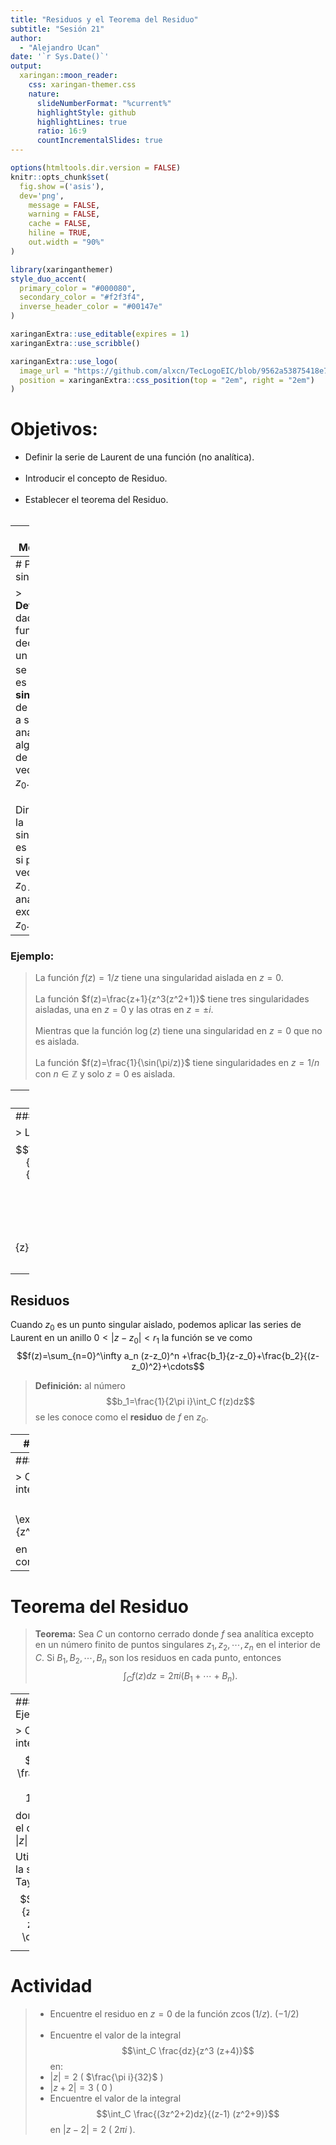 ---
title: "Residuos y el Teorema del Residuo"
subtitle: "Sesión 21"
author: 
  - "Alejandro Ucan"
date: '`r Sys.Date()`'
output:
  xaringan::moon_reader:
    css: xaringan-themer.css
    nature:
      slideNumberFormat: "%current%"
      highlightStyle: github
      highlightLines: true
      ratio: 16:9
      countIncrementalSlides: true
---

```{r setup, include=FALSE}
options(htmltools.dir.version = FALSE)
knitr::opts_chunk$set(
  fig.show =('asis'),
  dev='png',
	message = FALSE,
	warning = FALSE,
	cache = FALSE,
	hiline = TRUE,
	out.width = "90%"
)
```

```{r xaringan-themer, include=FALSE, warning=FALSE}
library(xaringanthemer)
style_duo_accent(
  primary_color = "#000080",
  secondary_color = "#f2f3f4",
  inverse_header_color = "#00147e"
)
```

```{r xaringan-editable, echo=FALSE}
xaringanExtra::use_editable(expires = 1)
xaringanExtra::use_scribble()
```

```{r xaringan-logo, echo=FALSE}
xaringanExtra::use_logo(
  image_url = "https://github.com/alxcn/TecLogoEIC/blob/9562a53875418e749a296c85808a19c85fc4be74/IngenieriaCiencias_Horizontal_RGB.png",
  position = xaringanExtra::css_position(top = "2em", right = "2em")
)
```
# Objetivos:

 * Definir la serie de Laurent de una función (no analítica). <br/><br/>
 * Introducir el concepto de Residuo. <br/><br/>
 * Establecer el teorema del Residuo. <br/><br/>

---
# Motivación

> Recordemos que el teorema de Cauchy-Goursat implica $$\mbox{analítica}\Rightarrow \mbox{integral en un contorno es cero}.$$

¿Podemos definir algo similar para funciones no-analíticas? Sí, si la función no es analítica para un número finito de puntos, entonces podemos relacionar la integral con algo que se conoce como __residuo.__

---
# Puntos singulares

> __Definición:__ dada una función $f$ decimos que un punto $z_0$ se dice que es una __singularidad__ de $f$ si $f$ falla a ser analítica en algún punto de toda vecindad de $z_0.$ <br/><br/> Diremos que la singularidad es __aislada,__ si para una vecindad de $z_0$ $f$ es analítica excepto en $z_0.$

---
### Ejemplo:

> La función $f(z)=1/z$ tiene una singularidad aislada en $z=0.$ <br/><br/>
La función $f(z)=\frac{z+1}{z^3(z^2+1)}$ tiene tres singularidades aisladas, una en $z=0$ y las otras en $z=\pm i.$ <br/><br/> 
Mientras que la función $\log(z)$ tiene una singularidad en $z=0$ que no es aislada. <br/><br/>
La función $f(z)=\frac{1}{\sin(\pi/z)}$ tiene singularidades en $z=1/n$ con $n\in \mathbb{Z}$ y solo $z=0$ es aislada.

---
## Series de Laurent

Sean $C_1$ y $C_2$ dos círculos concéntricos en $z_0$ de radios $r_1$ y $r_2.$ 

> __Teorema:__ Si $f$ es analítica en $C_1$ y $C_2,$ y también en la región anular acotada por $C_1$ y $C_2.$ Entonces para cada punto $z$ en el anaillo, la función $f(z)$ se puede expresar como  $$\sum_{n=0}^\infty a_n(z-z_0)^n +\sum_{n=1}^\infty \frac{b_n}{(z-z_0)^n}$$ donde $$a_n=\frac{1}{2\pi i}\int_{C_1} \frac{f(s)ds}{(s-z_0)^{n+1}}$$ $$b_n=\frac{1}{2\pi i}\int_{C_2}\frac{f(s)ds}{(s-z_0)^{1-n}}.$$

---
### Ejemplo:

> La serie de Laurent de $$\frac{\exp(z)}{z^2}=\frac{1}{z^2}+\frac{1}{z}+\frac{1}{2}+\frac{z}{6}+\frac{z^2}{24}+\cdots$$
<br/><br/>
$$\exp\left(\frac{1}{z}\right)=1+\sum_{n=1}^\infty \frac{1}{n! z^n}.$$

---
## Residuos

Cuando $z_0$ es un punto singular aislado, podemos aplicar las series de Laurent en un anillo $0< |z-z_0| < r_1$ la función se ve como $$f(z)=\sum_{n=0}^\infty a_n (z-z_0)^n +\frac{b_1}{z-z_0}+\frac{b_2}{(z-z_0)^2}+\cdots$$

> __Definición:__ al número $$b_1=\frac{1}{2\pi i}\int_C f(z)dz$$ se les conoce como el __residuo__ de $f$ en $z_0.$

---
### Ejemplo:

> Calcule la integral $$\int_C \frac{e^{-z}dz}{(z-1)^2}$$ donde $C$ es el circulo $|z|=2$ en el sentido positivo. 

---
### Ejemplo:

> Calcula la integral $$\int_C \exp\left(\frac{1}{z^2}\right)dz$$ en el mismo contorno.


---
# Teorema del Residuo

> __Teorema:__ Sea $C$ un contorno cerrado donde $f$ sea analítica excepto en un número finito de puntos singulares $z_1,z_2,\cdots, z_n$ en el interior de $C.$ Si $B_1,B_2,\cdots,B_n$ son los residuos en cada punto, entonces $$\int_C f(z)dz=2\pi i (B_1+\cdots+ B_n).$$

---
### Ejemplo:

> Calcula la integral $$\int_C \frac{5z-2}{z(z-1)}dz$$ donde $C$ es el circulo $|z|=2.$

Utilizaremos la serie de Taylor de $$\frac{1}{z+1}=1-z+z^2-\cdots.$$

---
# Actividad

> * Encuentre el residuo en $z=0$ de la función $z\cos(1/z).$ ($-1/2$) <br/><br/>
* Encuentre el valor de la integral $$\int_C \frac{dz}{z^3 (z+4)}$$ en:
  * $|z|=2$ ( $\frac{\pi i}{32}$ )
  * $|z+2|=3$ ( $0$ )
  * Encuentre el valor de la integral $$\int_C \frac{(3z^2+2)dz}{(z-1) (z^2+9)}$$ en $|z-2|=2$ ( $2\pi i$ ).

